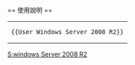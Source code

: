 {{Userbox
  |id=[[File:Unofficial Windows logo variant - 2002–2012 (Multicolored).svg|35px]]
  |id-c=#f8fcff
  |info=該用户使用'''[[Windows Server 2008 R2]]'''對[[中文維基百科]]作出[[:Category:Windows Server 2008 R2 使用者|貢獻]]。
  |info-c=white
  |border-c=#00bfff
  |usercategory=Windows Server 2008 R2 使用者
}}<noinclude>
<div style="clear: both;"></div>
<br>
== 使用說明 ==
{| style="background: transparent; float: left;"
|<pre>{{User Windows Server 2008 R2}}</pre>
|}
[[Category:软件用户框模板|S:windows Server 2008 R2]]</noinclude>